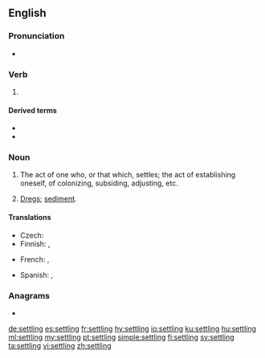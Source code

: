 ==English==

===Pronunciation===
* {{audio|en-us-settling.ogg|Audio (US)|lang=en}}

===Verb===
{{wikipedia}}
{{head|en|present participle}}

# {{present participle of|settle|lang=en|nocat=1}}

====Derived terms====
* {{l|en|settling basin}}
* {{l|en|settling tank}}

===Noun===
{{en-noun}}

# The act of one who, or that which, settles; the act of establishing oneself, of colonizing, subsiding, adjusting, etc.
# {{lb|en|usually plural}} [[dregs|Dregs]]; [[sediment]].

====Translations====
{{trans-top|dregs}}
* Czech: {{t|cs|sedlina|f}}
* Finnish: {{t+|fi|sakka}}, {{t|fi|saos}}
{{trans-mid}}
* French: {{t+|fr|sédimentation|f}}, {{t+|fr|sédiments|m-p}}
{{trans-bottom}}

{{checktrans-top}}
* Spanish: {{t+|es|decantación|f}}, {{t+|es|concho|m}}
{{trans-mid}}
{{trans-bottom}}

===Anagrams===
* {{l|en|lettings}}

[[de:settling]]
[[es:settling]]
[[fr:settling]]
[[hy:settling]]
[[io:settling]]
[[ku:settling]]
[[hu:settling]]
[[ml:settling]]
[[my:settling]]
[[pt:settling]]
[[simple:settling]]
[[fi:settling]]
[[sv:settling]]
[[ta:settling]]
[[vi:settling]]
[[zh:settling]]